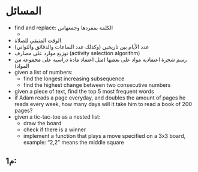 # المسائل


- find and replace: الكلمة بمفردها وجمعهاس
    - 
- الوقت المتبقي للصلاة
- عدد الأيام بين تاريخين (وكذلك عدد الساعات والدقائق والثواني)
- توزيع موارد على مصارف (activity selection algorithm)
- رسم شجرة اعتمادية مواد على بعضها (مثل اعتماد مادة دراسية على مجموعة من المواد)
- given a list of numbers:
    - find the longest increasing subsequence
    - find the highest change between two consecutive numbers
- given a piece of text, find the top 5 most frequent words
- if Adam reads a page everyday, and doubles the amount of pages he reads every week, how many days will it take him to read a book of 200 pages?
- given a tic-tac-toe as a nested list:
    - draw the board
    - check if there is a winner
    - implement a function that plays a move specified on a 3x3 board, example: "2,2" means the middle square



## م1: 